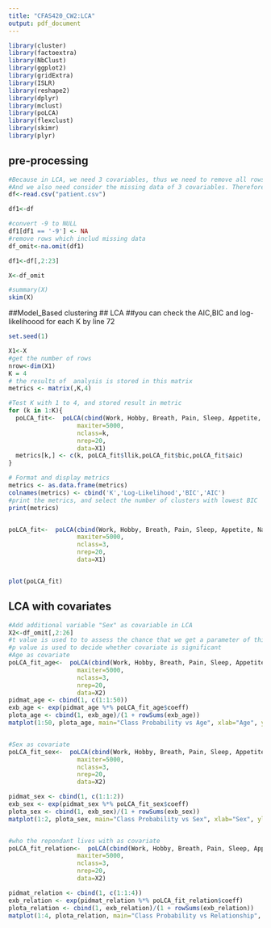 ---
title: "CFAS420_CW2:LCA"
output: pdf_document
---

```{r setup, include=FALSE}
library(cluster)
library(factoextra)
library(NbClust)
library(ggplot2)
library(gridExtra)
library(ISLR)
library(reshape2)
library(dplyr)
library(mclust)
library(poLCA)
library(flexclust)
library(skimr)
library(plyr)
```

## pre-processing

```{r pre-processing}
#Because in LCA, we need 3 covariables, thus we need to remove all rows with missing data. 
#And we also need consider the missing data of 3 covariables. Therefore, we delete missing value firstly, then create new dataframe. 
df<-read.csv("patient.csv")

df1<-df

#convert -9 to NULL
df1[df1 == '-9'] <- NA
#remove rows which includ missing data
df_omit<-na.omit(df1)

df1<-df[,2:23]

X<-df_omit

#summary(X)
skim(X)
```

##Model_Based clustering
## LCA
##you can check the AIC,BIC and log-likelihoood for each K by line 72

```{r LCA}
set.seed(1)

X1<-X
#get the number of rows
nrow<-dim(X1)
K = 4
# the results of  analysis is stored in this matrix
metrics <- matrix(,K,4)

#Test K with 1 to 4, and stored result in metric
for (k in 1:K){
  poLCA_fit<-  poLCA(cbind(Work, Hobby, Breath, Pain, Sleep, Appetite, Nausea, Vomit, Constipated, Diarrhoea, Tired, Interfere, Concentrate, Tense, Worry, Irritate, Depressed, Memory, Family, Social, Financial) ~ 1,
                   maxiter=5000,
                   nclass=k,
                   nrep=20,
                   data=X1)
  metrics[k,] <- c(k, poLCA_fit$llik,poLCA_fit$bic,poLCA_fit$aic)
}

# Format and display metrics
metrics <- as.data.frame(metrics)
colnames(metrics) <- cbind('K','Log-Likelihood','BIC','AIC')
#print the metrics, and select the number of clusters with lowest BIC
print(metrics)


poLCA_fit<-  poLCA(cbind(Work, Hobby, Breath, Pain, Sleep, Appetite, Nausea, Vomit, Constipated, Diarrhoea, Tired, Interfere, Concentrate, Tense, Worry, Irritate, Depressed, Memory, Family, Social, Financial) ~ 1,
                   maxiter=5000,
                   nclass=3,
                   nrep=20,
                   data=X1)


plot(poLCA_fit)
```

## LCA with covariates

```{r LCA with covariates}
#Add additional variable "Sex" as covariable in LCA
X2<-df_omit[,2:26]
#t value is used to to assess the chance that we get a parameter of this size by chance
#p value is used to decide whether covariate is significant
#Age as covariate
poLCA_fit_age<-  poLCA(cbind(Work, Hobby, Breath, Pain, Sleep, Appetite, Nausea, Vomit, Constipated, Diarrhoea, Tired, Interfere, Concentrate, Tense, Worry, Irritate, Depressed, Memory, Family, Social, Financial) ~ Age,
                   maxiter=5000,
                   nclass=3,
                   nrep=20,
                   data=X2)
pidmat_age <- cbind(1, c(1:1:50))
exb_age <- exp(pidmat_age %*% poLCA_fit_age$coeff)
plota_age <- cbind(1, exb_age)/(1 + rowSums(exb_age))
matplot(1:50, plota_age, main="Class Probability vs Age", xlab="Age", ylab="Pr(Class)")


#Sex as covariate
poLCA_fit_sex<-  poLCA(cbind(Work, Hobby, Breath, Pain, Sleep, Appetite, Nausea, Vomit, Constipated, Diarrhoea, Tired, Interfere, Concentrate, Tense, Worry, Irritate, Depressed, Memory, Family, Social, Financial) ~ Sex,
                   maxiter=5000,
                   nclass=3,
                   nrep=20,
                   data=X2)

pidmat_sex <- cbind(1, c(1:1:2))
exb_sex <- exp(pidmat_sex %*% poLCA_fit_sex$coeff)
plota_sex <- cbind(1, exb_sex)/(1 + rowSums(exb_sex))
matplot(1:2, plota_sex, main="Class Probability vs Sex", xlab="Sex", ylab="Pr(Class)")


#who the repondant lives with as covariate
poLCA_fit_relation<-  poLCA(cbind(Work, Hobby, Breath, Pain, Sleep, Appetite, Nausea, Vomit, Constipated, Diarrhoea, Tired, Interfere, Concentrate, Tense, Worry, Irritate, Depressed, Memory, Family, Social, Financial) ~ Relationship,
                   maxiter=5000,
                   nclass=3,
                   nrep=20,
                   data=X2)

pidmat_relation <- cbind(1, c(1:1:4))
exb_relation <- exp(pidmat_relation %*% poLCA_fit_relation$coeff)
plota_relation <- cbind(1, exb_relation)/(1 + rowSums(exb_relation))
matplot(1:4, plota_relation, main="Class Probability vs Relationship", xlab="Relationship", ylab="Pr(Class)")
```